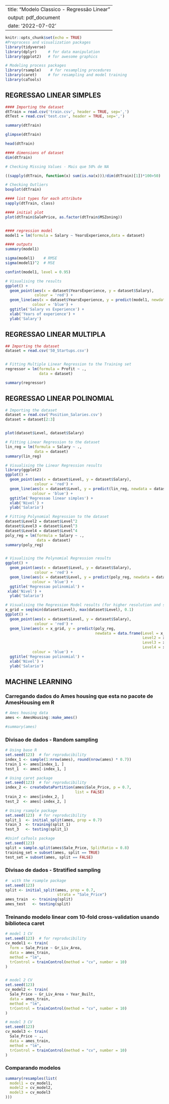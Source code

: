 
---
title: "Modelo Classico - Regressão Linear"
output: pdf_document
date: '2022-07-02'
---

```r
knitr::opts_chunk$set(echo = TRUE)
#Preprocess and visualization packages
library(tidyverse)
library(dplyr)     # for data manipulation
library(ggplot2)   # for awesome graphics

# Modeling process packages
library(rsample)    # for resampling procedures
library(caret)     # for resampling and model training
library(caTools)

```

## REGRESSAO LINEAR SIMPLES

```r
#### Importing the dataset
dtTrain = read.csv('train.csv', header = TRUE, sep=',')
dtTest = read.csv('test.csv', header = TRUE, sep=',')
```

```r
summary(dtTrain)
```

```r
glimpse(dtTrain)

```

```r
head(dtTrain)
```

```r
#### dimensions of dataset
dim(dtTrain)

```

```r
# Checking Missing Values - Mais que 50% de NA

((sapply(dtTrain, function(x) sum(is.na(x)))/dim(dtTrain)[1])*100>50)

```

```r
# Checking Outliers
boxplot(dtTrain)

```


```r
#### list types for each attribute
sapply(dtTrain, class)
```

```r
#### initial plot
plot(dtTrain$SalePrice, as.factor(dtTrain$MSZoning))
```
```r

```


```r
#### regression model
model1 = lm(formula = Salary ~ YearsExperience,data = dataset)
```

```r
#### outputs
summary(model1)

sigma(model1)    # RMSE
sigma(model1)^2  # MSE

confint(model1, level = 0.95)
```

```r
# Visualising the results
ggplot() +
  geom_point(aes(x = dataset$YearsExperience, y = dataset$Salary),
             colour = 'red') +
  geom_line(aes(x = dataset$YearsExperience, y = predict(model1, newdata = dataset)),
            colour = 'blue') +
  ggtitle('Salary vs Experience') +
  xlab('Years of experience') +
  ylab('Salary')

```





## REGRESSAO LINEAR MULTIPLA
```r
## Importing the dataset
dataset = read.csv('50_Startups.csv')


# Fitting Multiple Linear Regression to the Training set
regressor = lm(formula = Profit ~ .,
               data = dataset)

summary(regressor)
```


## REGRESSAO LINEAR POLINOMIAL
```r
# Importing the dataset
dataset = read.csv('Position_Salaries.csv')
dataset = dataset[2:3]


plot(dataset$Level, dataset$Salary)

# Fitting Linear Regression to the dataset
lin_reg = lm(formula = Salary ~ .,
             data = dataset)
summary(lin_reg)

# Visualising the Linear Regression results
library(ggplot2)
ggplot() +
  geom_point(aes(x = dataset$Level, y = dataset$Salary),
             colour = 'red') +
  geom_line(aes(x = dataset$Level, y = predict(lin_reg, newdata = dataset)),
            colour = 'blue') +
  ggtitle('Regressao linear simples') +
  xlab('Nivel') +
  ylab('Salario')
```


```r
# Fitting Polynomial Regression to the dataset
dataset$Level2 = dataset$Level^2
dataset$Level3 = dataset$Level^3
dataset$Level4 = dataset$Level^4
poly_reg = lm(formula = Salary ~ .,
              data = dataset)
summary(poly_reg)


# Visualising the Polynomial Regression results
ggplot() +
  geom_point(aes(x = dataset$Level, y = dataset$Salary),
             colour = 'red') +
  geom_line(aes(x = dataset$Level, y = predict(poly_reg, newdata = dataset)),
            colour = 'blue') +
  ggtitle('Regressao polinomial') +
 xlab('Nivel') +
  ylab('Salario')

# Visualising the Regression Model results (for higher resolution and smoother curve)
x_grid = seq(min(dataset$Level), max(dataset$Level), 0.1)
ggplot() +
  geom_point(aes(x = dataset$Level, y = dataset$Salary),
             colour = 'red') +
  geom_line(aes(x = x_grid, y = predict(poly_reg,
                                        newdata = data.frame(Level = x_grid,
                                                             Level2 = x_grid^2,
                                                             Level3 = x_grid^3,
                                                             Level4 = x_grid^4))),
            colour = 'blue') +
  ggtitle('Regressao polinomial') +
  xlab('Nivel') +
  ylab('Salario')

```

## MACHINE LEARNING
### Carregando dados do Ames housing que esta no pacote de AmesHousing em R
```r
# Ames housing data
ames <- AmesHousing::make_ames()

#summary(ames)
```

### Divisao de dados - Random sampling

```r
# Using base R
set.seed(123)  # for reproducibility
index_1 <- sample(1:nrow(ames), round(nrow(ames) * 0.7))
train_1 <- ames[index_1, ]
test_1  <- ames[-index_1, ]

# Using caret package
set.seed(123)  # for reproducibility
index_2 <- createDataPartition(ames$Sale_Price, p = 0.7, 
                               list = FALSE)
train_2 <- ames[index_2, ]
test_2  <- ames[-index_2, ]

# Using rsample package
set.seed(123)  # for reproducibility
split_1  <- initial_split(ames, prop = 0.7)
train_3  <- training(split_1)
test_3   <- testing(split_1)

#Usinf caTools package
set.seed(123)
split = sample.split(ames$Sale_Price, SplitRatio = 0.8)
training_set = subset(ames, split == TRUE)
test_set = subset(ames, split == FALSE)

```

### Divisao de dados - Stratified sampling

```r
#  with the rsample package
set.seed(123)
split <- initial_split(ames, prop = 0.7, 
                       strata = "Sale_Price")
ames_train  <- training(split)
ames_test   <- testing(split)

```



### Treinando modelo linear com 10-fold cross-validation usando biblioteca caret


```r

# model 1 CV
set.seed(123)  # for reproducibility
cv_model1 <- train(
  form = Sale_Price ~ Gr_Liv_Area, 
  data = ames_train, 
  method = "lm",
  trControl = trainControl(method = "cv", number = 10)
)


# model 2 CV
set.seed(123)
cv_model2 <- train(
  Sale_Price ~ Gr_Liv_Area + Year_Built, 
  data = ames_train, 
  method = "lm",
  trControl = trainControl(method = "cv", number = 10)
)

# model 3 CV
set.seed(123)
cv_model3 <- train(
  Sale_Price ~ ., 
  data = ames_train, 
  method = "lm",
  trControl = trainControl(method = "cv", number = 10)
)

```

### Comparando modelos
```r
summary(resamples(list(
  model1 = cv_model1, 
  model2 = cv_model2, 
  model3 = cv_model3
)))
```
